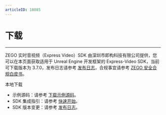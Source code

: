 ```yaml
---
articleID: 18085
---
```


# 下载

- - -

ZEGO 实时音视频（Express Video）SDK 由深圳市即构科技有限公司提供，您可以在本页面获取适用于 Unreal Engine 开发框架的 Express-Video SDK，当前可下载版本为 3.7.0，发布日志请参考 [发布日志](!DownloadSDK/Release_Notes)，合规事宜请参考 [ZEGO 安全合规白皮书](https://doc-zh.zego.im/article/16142)。


<Card title="Express-Video SDK v3.7.0" href="https://storage.zego.im/express/unreal_engine/ZegoExpressUnrealEngine.zip" target="_blank">
本地下载
</Card>
<Note title="说明">

- 示例源码：请参考 [下载示例源码](!DownloadDemo/DownloadDemo)。
- SDK 集成指引：请参考 [快速开始](!Integration/SDK_Integration)。
- SDK 版本变更：请参考 [发布日志](!DownLoadSDK/Release_Notes)。

</Note>





